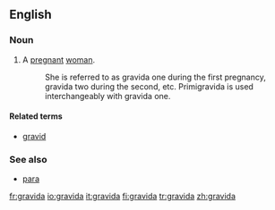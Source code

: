 ==English==

===Noun===
{{en-noun|pl2=gravidae}}

# A [[pregnant]] [[woman]]. 
#:She is referred to as gravida one during the first pregnancy, gravida two during the second, etc. Primigravida is used interchangeably with gravida one. 

====Related terms====
*[[gravid]]

===See also===
* [[para]]

[[fr:gravida]]
[[io:gravida]]
[[it:gravida]]
[[fi:gravida]]
[[tr:gravida]]
[[zh:gravida]]